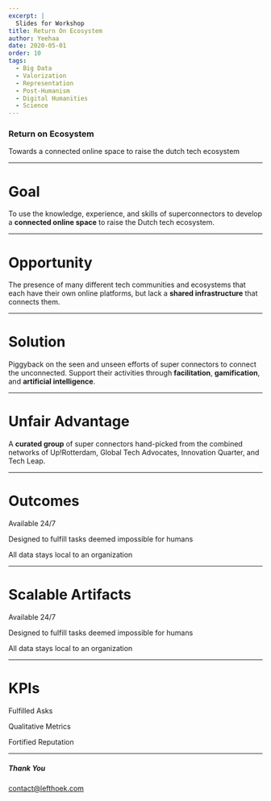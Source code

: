 ```yaml
---
excerpt: |
  Slides for Workshop
title: Return On Ecosystem
author: Yeehaa
date: 2020-05-01
order: 10
tags: 
  - Big Data
  - Valorization
  - Representation
  - Post-Humanism
  - Digital Humanities
  - Science
---
```



<Cover>

### Return on Ecosystem

Towards a connected online space to raise the dutch tech ecosystem

</Cover>

---

<Basic>

# Goal

To use the knowledge, experience, and skills of superconnectors to develop a
**connected online space** to raise the Dutch tech ecosystem.

</Basic>

---

<Basic>

# Opportunity

The presence of many different tech communities and ecosystems that each have
their own online platforms, but lack a **shared infrastructure** that connects
them.

</Basic>

---

<Basic>

# Solution

Piggyback on the seen and unseen efforts of super connectors to connect the
unconnected. Support their activities through **facilitation**, **gamification**, and
**artificial intelligence**.

</Basic>

---

<Basic>

# Unfair Advantage

A **curated group** of super connectors hand-picked from the combined networks
of Up!Rotterdam, Global Tech Advocates, Innovation Quarter, and Tech Leap.

</Basic>

---

<Icons>

# Outcomes

<SellingPoint iconName="Knot" title="Fulfilled Asks">Available 24/7</SellingPoint>

<SellingPoint iconName="Different" title="Qualitative Metrics">Designed to fulfill tasks deemed impossible for
humans</SellingPoint>

<SellingPoint iconName="Curtains" title="Fortified Reputation">All data stays local to an
organization</SellingPoint>

</Icons>

---

<Icons>

# Scalable Artifacts

<SellingPoint iconName="Knot" title="Bulletin Board">Available 24/7</SellingPoint>

<SellingPoint iconName="Different" title="dashboard">Designed to fulfill tasks deemed impossible for
humans</SellingPoint>

<SellingPoint iconName="Curtains" title="leaderboard">All data stays local to an
organization</SellingPoint>

</Icons>

---

<Stats>

# KPIs

<Stat figure="100K">Fulfilled Asks</Stat>

<Stat figure="3 x €50K">Qualitative Metrics</Stat>

<Stat figure="€2M">Fortified Reputation</Stat>

</Stats>

---

<Cover>

##### Thank You

contact@lefthoek.com

</Cover>
